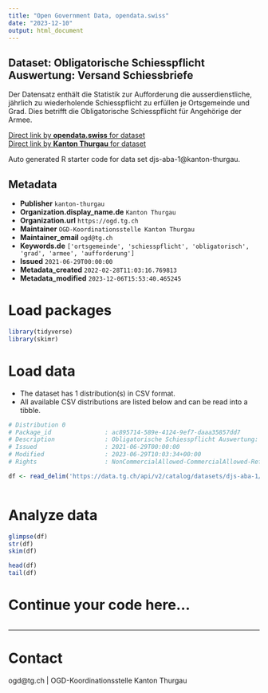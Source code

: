 ```yaml
---
title: "Open Government Data, opendata.swiss"
date: "2023-12-10"
output: html_document
---
```


## Dataset: Obligatorische Schiesspflicht Auswertung: Versand Schiessbriefe

Der Datensatz enthält die Statistik zur Aufforderung die ausserdienstliche, jährlich zu wiederholende Schiesspflicht zu erfüllen je Ortsgemeinde und Grad. Dies betrifft die Obligatorische Schiesspflicht für Angehörige der Armee.

[Direct link by **opendata.swiss** for dataset](https://opendata.swiss/de/dataset/obligatorische-schiesspflicht-auswertung-versand-schiessbriefe)<br>
[Direct link by **Kanton Thurgau** for dataset](https://data.tg.ch/explore/dataset/djs-aba-1/)

Auto generated R starter code for data set djs-aba-1@kanton-thurgau.

## Metadata

- **Publisher** `kanton-thurgau`
- **Organization.display_name.de** `Kanton Thurgau`
- **Organization.url** `https://ogd.tg.ch`
- **Maintainer** `OGD-Koordinationsstelle Kanton Thurgau`
- **Maintainer_email** `ogd@tg.ch`
- **Keywords.de** `['ortsgemeinde', 'schiesspflicht', 'obligatorisch', 'grad', 'armee', 'aufforderung']`
- **Issued** `2021-06-29T00:00:00`
- **Metadata_created** `2022-02-28T11:03:16.769813`
- **Metadata_modified** `2023-12-06T15:53:40.465245`


# Load packages

```r

library(tidyverse)
library(skimr)

```

# Load data

-   The dataset has 1 distribution(s) in CSV format.
-   All available CSV distributions are listed below and can be read into a tibble.

```r

# Distribution 0
# Package_id               : ac895714-589e-4124-9ef7-daaa35857dd7
# Description              : Obligatorische Schiesspflicht Auswertung: Versand Schiessbriefe (csv)
# Issued                   : 2021-06-29T00:00:00
# Modified                 : 2023-06-29T10:03:34+00:00
# Rights                   : NonCommercialAllowed-CommercialAllowed-ReferenceRequired

df <- read_delim('https://data.tg.ch/api/v2/catalog/datasets/djs-aba-1/exports/csv')



```

# Analyze data

```r

glimpse(df)
str(df)
skim(df)

head(df)
tail(df)

```

# Continue your code here...

```r

```

------------------------------------------------------------------------

# Contact

ogd@tg.ch | OGD-Koordinationsstelle Kanton Thurgau
